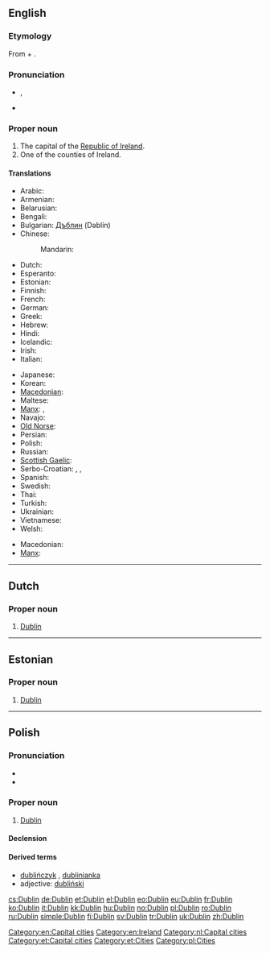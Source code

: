 ==English==
{{wikipedia}}

===Etymology===
From {{etyl|sga}} {{term|dubh||black|lang=sga}} + {{term|linn||pond|lang=sga}}.

===Pronunciation===
* {{IPA|/ˈdʌblən/|/ˈdʌblɨn/}}, {{X-SAMPA|/"dVbl@n/|/"dVbl1n/}}
* {{qualifier|Irish, especially in Dublin}} {{IPA|/ˈdʊbᵊlən/}}

===Proper noun===
{{en-proper noun}}

# The capital of the [[Republic of Ireland]].
# One of the counties of Ireland.

====Translations====
{{trans-top|the capital of the Republic of Ireland}}
* Arabic: {{t|ar|دبلن|m|tr=dablin}}
* Armenian: {{t-|hy|Դուբլին|tr=Dublin}}
* Belarusian: {{t|be|Дублін|m|tr=Dúblin|xs=Belarusian}}
* Bengali: {{t|bn|ডাবলিন|sc=Beng|xs=Bengali}}
* Bulgarian: [[Дъблин]] (Dəblín)
* Chinese:
*: Mandarin: {{t-|cmn|都柏林|tr=Dūbólín|sc=Hani}}
* Dutch: {{t-|nl|Dublin}}
* Esperanto: {{t-|eo|Dublino|xs=Esperanto}}
* Estonian: {{t+|et|Dublin}}
* Finnish: {{t+|fi|Dublin}}
* French: {{t+|fr|Dublin|m}}
* German: {{t+|de|Dublin|n}}
* Greek: {{t+|el|Δουβλίνο|tr=Douvlíno}}
* Hebrew: {{t|he|דבלין}}
* Hindi: {{t|hi|डबलिन|tr=ḍablin|xs=Hindi}}
* Icelandic: {{t-|is|Dyflinn|f}}
* Irish: {{t-|ga|Baile Átha Cliath|m|xs=Irish}}
* Italian: {{t-|it|Dublino|f}}
{{trans-mid}}
* Japanese: {{t-|ja|ダブリン|tr=Daburin}}
* Korean: {{t+|ko|더블린|tr=Deobeullin|sc=Hang}}
* [[Macedonian]]: {{t|mk|Даблин|m|tr=Dáblin}}
* Maltese: {{t-|mt|Dublin|xs=Maltese}}
* [[Manx]]: {{t+|gv|Balley Aah Cleeah|xs=Manx}}, {{t+|gv|Divlyn|xs=Manx}}
* Navajo: {{tø|nv|Dáblin}}
* [[Old Norse]]: {{tø|non|Dyflinn|f}}
* Persian: {{t|fa|دوبلین|xs=Persian}}
* Polish: {{t+|pl|Dublin|m}}
* Russian: {{t+|ru|Дублин|m|tr=Dúblin}}
* [[Scottish Gaelic]]: {{t-|gd|Baile Átha Cliath|xs=Scottish Gaelic}}
* Serbo-Croatian: {{t|sh|Даблин|m|sc=Cyrl|xs=Serbo-Croatian}},  {{t|sh|Dublin|m|xs=Serbo-Croatian}},  {{t|sh|Dablin|m|xs=Serbo-Croatian}}
* Spanish: {{t+|es|Dublín|m}}
* Swedish: {{t-|sv|Dublin}}
* Thai: {{t|th|ดับลิน|tr=dàp-lin}}
* Turkish: {{t+|tr|Dublin}}
* Ukrainian: {{t|uk|Дублін|m|tr=Dúblin|xs=Ukrainian}}
* Vietnamese: {{t-|vi|Dublin|xs=Vietnamese}}
* Welsh: {{t|cy|Dulyn|f|xs=Welsh}}
{{trans-bottom}}
{{trans-top|one of the counties of Ireland}}
* Macedonian: {{t|mk|Даблин|m|tr=Dáblin|sc=Cyrl}}
* [[Manx]]: {{t|gv|Coontae Ghivlyn|f}}
{{trans-bottom}}
[[Category:en:Capital cities]]
[[Category:en:Ireland]]

----

==Dutch==
{{wikipedia|lang=nl}}

===Proper noun===
{{head|nl|proper noun}}

# [[#English|Dublin]]

[[Category:nl:Capital cities]]

----

==Estonian==

===Proper noun===
{{head|et|proper noun}}

# [[#English|Dublin]]

[[Category:et:Capital cities]]
[[Category:et:Cities]]

----

==Polish==

===Pronunciation===
* {{IPA|/ˈd̪ublin̪/|lang=pl}}
* {{audio|Pl-Dublin.ogg|Audio}}

===Proper noun===
{{head|pl|proper noun|g=m}}

# [[#English|Dublin]]

====Declension====
{{pl-decl-noun-sing
|Dublin
|Dublinu
|Dublinowi
|Dublin
|Dublinem
|Dublinie
|Dublinie
}}

====Derived terms====
* [[dublińczyk]] {{m}}, [[dublinianka]] {{f}}
* adjective: [[dubliński]]

[[Category:pl:Cities]]

[[cs:Dublin]]
[[de:Dublin]]
[[et:Dublin]]
[[el:Dublin]]
[[eo:Dublin]]
[[eu:Dublin]]
[[fr:Dublin]]
[[ko:Dublin]]
[[it:Dublin]]
[[kk:Dublin]]
[[hu:Dublin]]
[[no:Dublin]]
[[pl:Dublin]]
[[ro:Dublin]]
[[ru:Dublin]]
[[simple:Dublin]]
[[fi:Dublin]]
[[sv:Dublin]]
[[tr:Dublin]]
[[uk:Dublin]]
[[zh:Dublin]]